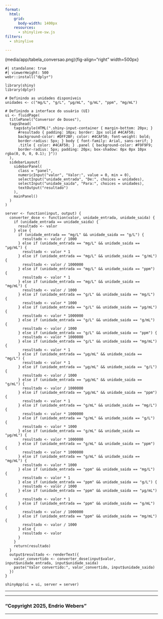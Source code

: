 ```yaml
---
format:
  html:
    grid: 
      body-width: 1400px
    resources: 
      - shinylive-sw.js
filters:
  - shinylive

---
```


(media/app/tabela_conversao.png){fig-align="right" width=500px}



```shinylive-r
#| standalone: true
#| viewerHeight: 500
webr::install("dplyr")

library(shiny)
library(dplyr)

# Definindo as unidades disponíveis
unidades <- c("mg/L", "g/L", "µg/mL", "g/mL", "ppm", "mg/mL")

# Definindo a interface do usuário (UI)
ui <- fluidPage(
  titlePanel("Conversor de Doses"),
  tags$head(
    tags$style(HTML(".shiny-input-container { margin-bottom: 20px; }
      #resultado { padding: 10px; border: 2px solid #4CAF50;
      background-color: #DFF2BF; color: #4CAF50; font-weight: bold;
      border-radius: 5px; } body { font-family: Arial, sans-serif; }
      .title { color: #4CAF50; } .panel { background-color: #F9F9F9;
      border-radius: 5px; padding: 20px; box-shadow: 0px 0px 10px rgba(0, 0, 0, 0.1); }"))
  ),
  sidebarLayout(
    sidebarPanel(
      class = "panel",
      numericInput("valor", "Valor:", value = 0, min = 0),
      selectInput("unidade_entrada", "De:", choices = unidades),
      selectInput("unidade_saida", "Para:", choices = unidades),
      textOutput("resultado")
    ),
    mainPanel()
  )
)

server <- function(input, output) {
  converter_dose <- function(valor, unidade_entrada, unidade_saida) {
    if (unidade_entrada == unidade_saida) {
      resultado <- valor
    } else {
      if (unidade_entrada == "mg/L" && unidade_saida == "g/L") {
        resultado <- valor / 1000
      } else if (unidade_entrada == "mg/L" && unidade_saida == "µg/mL") {
        resultado <- valor * 1
      } else if (unidade_entrada == "mg/L" && unidade_saida == "g/mL") {
        resultado <- valor / 1000000
      } else if (unidade_entrada == "mg/L" && unidade_saida == "ppm") {
        resultado <- valor * 1
      } else if (unidade_entrada == "mg/L" && unidade_saida == "mg/mL") {
        resultado <- valor / 1000
      } else if (unidade_entrada == "g/L" && unidade_saida == "mg/L") {
        resultado <- valor * 1000
      } else if (unidade_entrada == "g/L" && unidade_saida == "µg/mL") {
        resultado <- valor * 1000000
      } else if (unidade_entrada == "g/L" && unidade_saida == "g/mL") {
        resultado <- valor / 1000
      } else if (unidade_entrada == "g/L" && unidade_saida == "ppm") {
        resultado <- valor * 1000000
      } else if (unidade_entrada == "g/L" && unidade_saida == "mg/mL") {
        resultado <- valor * 1
      } else if (unidade_entrada == "µg/mL" && unidade_saida == "mg/L") {
        resultado <- valor * 1
      } else if (unidade_entrada == "µg/mL" && unidade_saida == "g/L") {
        resultado <- valor / 1000
      } else if (unidade_entrada == "µg/mL" && unidade_saida == "g/mL") {
        resultado <- valor / 1000000
      } else if (unidade_entrada == "µg/mL" && unidade_saida == "ppm") {
        resultado <- valor * 1
      } else if (unidade_entrada == "g/mL" && unidade_saida == "mg/L") {
        resultado <- valor * 1000000
      } else if (unidade_entrada == "g/mL" && unidade_saida == "g/L") {
        resultado <- valor * 1000
      } else if (unidade_entrada == "g/mL" && unidade_saida == "µg/mL") {
        resultado <- valor * 1000000
      } else if (unidade_entrada == "g/mL" && unidade_saida == "ppm") {
        resultado <- valor * 1000000
      } else if (unidade_entrada == "g/mL" && unidade_saida == "mg/mL") {
        resultado <- valor * 1000
      } else if (unidade_entrada == "ppm" && unidade_saida == "mg/L") {
        resultado <- valor * 1
      } else if (unidade_entrada == "ppm" && unidade_saida == "g/L") {
        resultado <- valor / 1000
      } else if (unidade_entrada == "ppm" && unidade_saida == "µg/mL") {
        resultado <- valor * 1
      } else if (unidade_entrada == "ppm" && unidade_saida == "g/mL") {
        resultado <- valor / 1000000
      } else if (unidade_entrada == "ppm" && unidade_saida == "mg/mL") {
        resultado <- valor / 1000
      } else {
        resultado <- valor
      }
    }
    return(resultado)
  }
  output$resultado <- renderText({
    valor_convertido <- converter_dose(input$valor, input$unidade_entrada, input$unidade_saida)
    paste("Valor convertido:", valor_convertido, input$unidade_saida)
  })
}

shinyApp(ui = ui, server = server)

```




----------------------------------------------------------------------

---
 
### "Copyright 2025, Endrio Webers" {.center}

---
